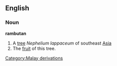 ==English==
===Noun===
{{wikipedia}}
'''rambutan'''
#A [[tree]] ''Nephelium lappaceum'' of southeast [[Asia]]
#The [[fruit]] of this tree.
[[Category:Malay derivations]]